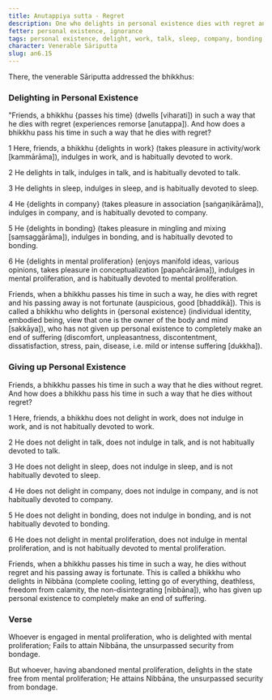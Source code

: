 ```yaml
---
title: Anutappiya sutta - Regret
description: One who delights in personal existence dies with regret and their passing away is not fortunate. One who delights in Nibbāna and gives up personal existence dies without regret and their passing away is fortunate.
fetter: personal existence, ignorance
tags: personal existence, delight, work, talk, sleep, company, bonding, mental proliferation, Nibbāna, auspicious, regret, fortunate, suffering, death, an, an6
character: Venerable Sāriputta
slug: an6.15
---
```


There, the venerable Sāriputta addressed the bhikkhus:

### Delighting in Personal Existence

"Friends, a bhikkhu \{passes his time} (dwells [viharati]) in such a way that he dies with regret (experiences remorse [anutappa]). And how does a bhikkhu pass his time in such a way that he dies with regret?

1 Here, friends, a bhikkhu \{delights in work} (takes pleasure in activity/work [kammārāma]), indulges in work, and is habitually devoted to work.

2 He delights in talk, indulges in talk, and is habitually devoted to talk.

3 He delights in sleep, indulges in sleep, and is habitually devoted to sleep.

4 He \{delights in company} (takes pleasure in association [saṅgaṇikārāma]), indulges in company, and is habitually devoted to company.

5 He \{delights in bonding} (takes pleasure in mingling and mixing [saṃsaggārāma]), indulges in bonding, and is habitually devoted to bonding.

6 He \{delights in mental proliferation} (enjoys manifold ideas, various opinions, takes pleasure in conceptualization [papañcārāma]), indulges in mental proliferation, and is habitually devoted to mental proliferation.

Friends, when a bhikkhu passes his time in such a way, he dies with regret and his passing away is not fortunate (auspicious, good [bhaddikā]). This is called a bhikkhu who delights in \{personal existence} (individual identity, embodied being, view that one is the owner of the body and mind [sakkāya]), who has not given up personal existence to completely make an end of suffering (discomfort, unpleasantness, discontentment, dissatisfaction, stress, pain, disease, i.e. mild or intense suffering [dukkha]).

### Giving up Personal Existence

Friends, a bhikkhu passes his time in such a way that he dies without regret. And how does a bhikkhu pass his time in such a way that he dies without regret?

1 Here, friends, a bhikkhu does not delight in work, does not indulge in work, and is not habitually devoted to work.

2 He does not delight in talk, does not indulge in talk, and is not habitually devoted to talk.

3 He does not delight in sleep, does not indulge in sleep, and is not habitually devoted to sleep.

4 He does not delight in company, does not indulge in company, and is not habitually devoted to company.

5 He does not delight in bonding, does not indulge in bonding, and is not habitually devoted to bonding.

6 He does not delight in mental proliferation, does not indulge in mental proliferation, and is not habitually devoted to mental proliferation.

Friends, when a bhikkhu passes his time in such a way, he dies without regret and his passing away is fortunate. This is called a bhikkhu who delights in Nibbāna (complete cooling, letting go of everything, deathless, freedom from calamity, the non-disintegrating [nibbāna]), who has given up personal existence to completely make an end of suffering.

### Verse

Whoever is engaged in mental proliferation,
who is delighted with mental proliferation;
Fails to attain Nibbāna,
the unsurpassed security from bondage.

But whoever, having abandoned mental proliferation,
delights in the state free from mental proliferation;
He attains Nibbāna,
the unsurpassed security from bondage.